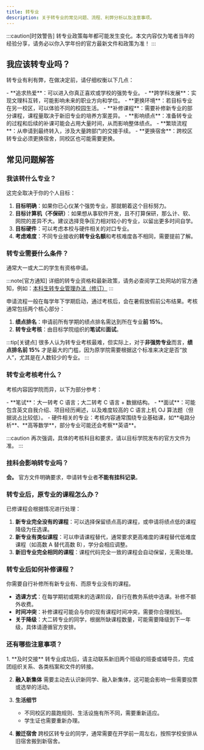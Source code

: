 ```yaml
---
title: 转专业
description: 关于转专业的常见问题、流程、利弊分析以及注意事项。
---
```



:::caution[时效警告]
转专业政策每年都可能发生变化。本文内容仅为笔者当年的经验分享，请务必以你入学年份的官方最新文件和政策为准！
:::

## 我应该转专业吗？

转专业有利有弊，在做决定前，请仔细权衡以下几点：

<CardGrid>
    <Card title="转专业的优势" icon="approve-check-circle">
    - **追求热爱**：可以进入你真正喜欢或学校的强势专业。
    - **跨学科发展**：实现文理科互转，可能影响未来的职业方向和学位。
    - **更换环境**：若目标专业在另一校区，可以体验不同的校园生活。
  </Card>
    <Card title="需要考虑的挑战" icon="warning">
    - **补修课程**：需要补修新专业的部分课程，课程量取决于新旧专业的培养方案差异。
    - **影响绩点**：准备转专业的过程和后续的补课可能会占用大量时间，从而影响整体绩点。
    - **繁琐流程**：从申请到最终转入，涉及大量跨部门的交接手续。
    - **更换宿舍**：跨校区转专业必须更换宿舍，同校区也可能需要更换。
  </Card>
</CardGrid>

## 常见问题解答

### 我该转什么专业？

这完全取决于你的个人目标：
1.  **目标明确**：如果你已心仪某个强势专业，那就朝着这个目标努力。
2.  **目标计算机（不保研）**：如果想从事软件开发，且不打算保研，那么计、软、网院的差异不大。建议选择竞争压力相对较小的专业，以留出更多时间自学。
3.  **目标硬件**：可以考虑本校与硬件相关的对口专业。
4.  **考虑难度**：不同专业接收的**转专业名额**和考核难度各不相同，需要提前了解。

### 转专业需要什么条件？

通常大一或大二的学生有资格申请。

:::note[官方通知]
详细的转专业资格和最新政策，请务必查阅学工处网站的官方通知，例如：[本科生转专业管理办法（修订）](https://xsc.njupt.edu.cn/2024/0301/c17376a256014/page.htm)
:::

申请流程一般在每学年下学期启动，通过考核后，会在暑假放假前公布结果。考核通常包括两个核心部分：
1.  **绩点排名**：申请前所有学期的绩点排名需达到所在专业**前 15%**。
2.  **转专业考核**：由目标学院组织的**笔试**和**面试**。

:::tip[关键点]
很多人认为转专业考核最难，但实际上，对于**非强势专业**而言，**绩点排名前 15%** 才是最大的门槛，因为原学院需要根据这个标准来决定是否“放人”，尤其是在人数较少的专业。
:::

### 转专业考核考什么？

考核内容因学院而异，以下为部分参考：

<CardGrid>
    <Card title="计算机类学院">
    - **笔试**：大一转考 C 语言；大二转考 C 语言 + 数据结构。
    - **面试**：可能包含英文自我介绍、项目经历阐述，以及难度较高的 C 语言上机 OJ 算法题（但据说占比较低）。
  </Card>
    <Card title="其他专业">
    - 硬件相关的专业：考核内容通常围绕专业基础课，如**电路分析**、**高等数学**，部分专业可能还会考察**英语**。
  </Card>
</CardGrid>

:::caution
再次强调，具体的考核科目和要求，请以目标学院发布的官方文件为准。
:::

### 挂科会影响转专业吗？

**会。** 官方文件明确要求，申请转专业者**不能有挂科记录**。

### 转专业后，原专业的课程怎么办？

已修课程会根据情况进行处理：
1.  **新专业完全没有的课程**：可以选择保留绩点高的课程，或申请将绩点低的课程降级为任选课。
2.  **新专业有类似课程**：可以申请课程替代，通常要求更高难度的课程替代低难度课程（如高数 A 替代高数 B），学分会相应调整。
3.  **新旧专业完全相同的课程**：课程代码完全一致的课程会自动保留，无需处理。

### 转专业后如何补修课程？

你需要自行补修所有新专业有、而原专业没有的课程。
- **选课方式**：在每学期初或期末的选课阶段，自行在教务系统中选课。补修不额外收费。
- **时间冲突**：补修课程可能会与你的现有课程时间冲突，需要你合理规划。
- **关于降级**：大二转专业的同学，根据所缺课程数量，可能需要降级到下一年级，具体请遵循官方安排。

### 还有哪些注意事项？

<Steps>
1.  **及时交接**
    转专业成功后，请主动联系新旧两个班级的班委或辅导员，完成团组织关系、各类档案和文件的转接。

2.  **融入新集体**
    需要主动去认识新同学、融入新集体，这可能会影响一些需要投票或选举的活动。

3.  **生活细节**
    - 不同校区的晨跑规则、生活设施有所不同，需要重新适应。
    - 学生证也需要重新办理。

4.  **搬迁宿舍**
    跨校区转专业的同学，通常需要在开学前一周左右，按照学校安排从旧宿舍搬到新宿舍。
</Steps>